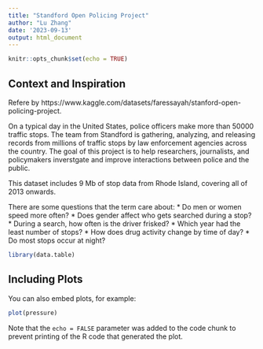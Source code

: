 ```yaml
---
title: "Standford Open Policing Project"
author: "Lu Zhang"
date: '2023-09-13'
output: html_document
---
```


```r
knitr::opts_chunk$set(echo = TRUE)
```

## Context and Inspiration
Refere by https://www.kaggle.com/datasets/faressayah/stanford-open-policing-project.

On a typical day in the United States, police officers make more than 50000 traffic stops. The team from Standford is gathering, analyzing, and releasing records from millions of traffic stops by law enforcement agencies across the country. The goal of this project is to help researchers, journalists, and policymakers inverstgate and improve interactions between police and the public.

This dataset includes 9 Mb of stop data from Rhode Island, covering all of 2013 onwards.

There are some questions that the term care about:
* Do men or women speed more often?
* Does gender affect who gets searched during a stop?
* During a search, how often is the driver frisked?
* Which year had the least number of stops?
* How does drug activity change by time of day?
* Do most stops occur at night?




```r
library(data.table)
```

## Including Plots

You can also embed plots, for example:

```r
plot(pressure)
```

Note that the `echo = FALSE` parameter was added to the code chunk to prevent printing of the R code that generated the plot.

